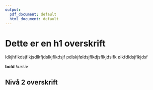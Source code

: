 ```yaml
---
output:
  pdf_document: default
  html_document: default
---
```

# Dette er en h1 overskrift

ldkjhflkdsjflkjsdlkfjdslkjflkdsjf
pdlskjføldsjflkdjsflkjdslfk
ølkfdldsjflkjdsf

**bold** *kursiv*

## Nivå 2 overskrift